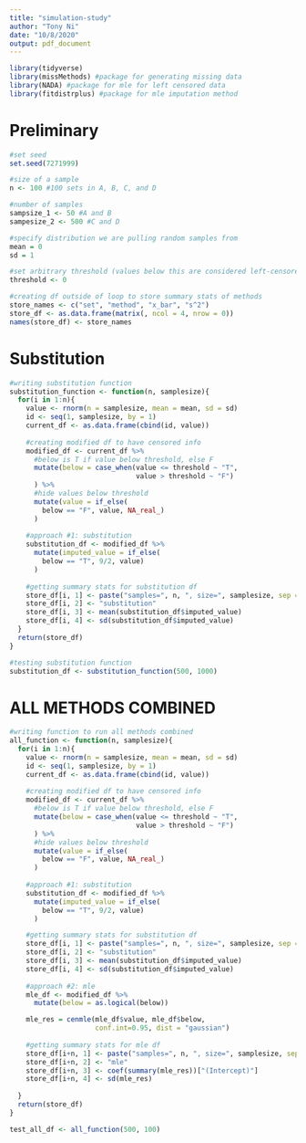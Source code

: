 ```yaml
---
title: "simulation-study"
author: "Tony Ni"
date: "10/8/2020"
output: pdf_document
---
```


```r
library(tidyverse)
library(missMethods) #package for generating missing data
library(NADA) #package for mle for left censored data
library(fitdistrplus) #package for mle imputation method
```

# Preliminary

```r
#set seed
set.seed(7271999)

#size of a sample
n <- 100 #100 sets in A, B, C, and D

#number of samples
sampsize_1 <- 50 #A and B
sampesize_2 <- 500 #C and D

#specify distribution we are pulling random samples from
mean = 0
sd = 1

#set arbitrary threshold (values below this are considered left-censored)
threshold <- 0

#creating df outside of loop to store summary stats of methods
store_names <- c("set", "method", "x_bar", "s^2")
store_df <- as.data.frame(matrix(, ncol = 4, nrow = 0))
names(store_df) <- store_names
```

<!-- 
for(i in 1:n){
  value <- rnorm(n = sampsize_1, mean = mean, sd = sd)
  id <- seq(1, sampsize_1, by = 1)
  current_df <- as.data.frame(cbind(id, value))
  
  #creating modified df to have censored info
  modified_df <- current_df %>%
    #below is T if value below threshold, else F
    mutate(below = case_when(value <= threshold ~ "T", 
                             value > threshold ~ "F")
    ) %>%
    #hide values below threshold
    mutate(value = if_else(
      below == "F", value, NA_real_)
    )
  
  #approach #1: substitution
  substitution_df <- modified_df %>%
    mutate(imputed_value = if_else(
      below == "T", 9/2, value)
    )
  
  #getting summary stats for substitution df
  store_df[i, 1] <- "A"
  store_df[i, 2] <- "substitution"
  store_df[i, 3] <- mean(substitution_df$imputed_value)
  store_df[i, 4] <- sd(substitution_df$imputed_value)
  
}
-->

# Substitution

```r
#writing substitution function
substitution_function <- function(n, samplesize){
  for(i in 1:n){
    value <- rnorm(n = samplesize, mean = mean, sd = sd)
    id <- seq(1, samplesize, by = 1)
    current_df <- as.data.frame(cbind(id, value))
    
    #creating modified df to have censored info
    modified_df <- current_df %>%
      #below is T if value below threshold, else F
      mutate(below = case_when(value <= threshold ~ "T", 
                               value > threshold ~ "F")
      ) %>%
      #hide values below threshold
      mutate(value = if_else(
        below == "F", value, NA_real_)
      )
    
    #approach #1: substitution
    substitution_df <- modified_df %>%
      mutate(imputed_value = if_else(
        below == "T", 9/2, value)
      )
    
    #getting summary stats for substitution df
    store_df[i, 1] <- paste("samples=", n, ", size=", samplesize, sep = "")
    store_df[i, 2] <- "substitution"
    store_df[i, 3] <- mean(substitution_df$imputed_value)
    store_df[i, 4] <- sd(substitution_df$imputed_value)
  }
  return(store_df)
}
```

```r
#testing substitution function
substitution_df <- substitution_function(500, 1000)
```

# ALL METHODS COMBINED 

```r
#writing function to run all methods combined
all_function <- function(n, samplesize){
  for(i in 1:n){
    value <- rnorm(n = samplesize, mean = mean, sd = sd)
    id <- seq(1, samplesize, by = 1)
    current_df <- as.data.frame(cbind(id, value))
    
    #creating modified df to have censored info
    modified_df <- current_df %>%
      #below is T if value below threshold, else F
      mutate(below = case_when(value <= threshold ~ "T", 
                               value > threshold ~ "F")
      ) %>%
      #hide values below threshold
      mutate(value = if_else(
        below == "F", value, NA_real_)
      )
    
    #approach #1: substitution
    substitution_df <- modified_df %>%
      mutate(imputed_value = if_else(
        below == "T", 9/2, value)
      )

    #getting summary stats for substitution df
    store_df[i, 1] <- paste("samples=", n, ", size=", samplesize, sep = "")
    store_df[i, 2] <- "substitution"
    store_df[i, 3] <- mean(substitution_df$imputed_value)
    store_df[i, 4] <- sd(substitution_df$imputed_value)
    
    #approach #2: mle
    mle_df <- modified_df %>%
      mutate(below = as.logical(below))

    mle_res = cenmle(mle_df$value, mle_df$below, 
                     conf.int=0.95, dist = "gaussian")
    
    #getting summary stats for mle df
    store_df[i+n, 1] <- paste("samples=", n, ", size=", samplesize, sep = "")
    store_df[i+n, 2] <- "mle"
    store_df[i+n, 3] <- coef(summary(mle_res))["(Intercept)"]
    store_df[i+n, 4] <- sd(mle_res)
    
  }
  return(store_df)
}
```

```r
test_all_df <- all_function(500, 100)
```






